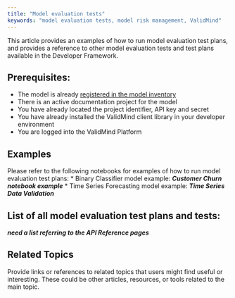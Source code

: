 ```yaml
---
title: "Model evaluation tests"
keywords: "model evaluation tests, model risk management, ValidMind"
---
```


This article provides an examples of how to run model evaluation test plans, and provides a reference to other model evaluation tests and test plans available in the Developer Framework. 

## Prerequisites:

* The model is already [registered in the model inventory](register-models.qmd)
* There is an active documentation project for the model
* You have already located the project identifier, API key and secret
* You have already installed the ValidMind client library in your developer environment
* You are logged into the ValidMind Platform

## Examples

Please refer to the following notebooks for examples of how to run model evaluation test plans: 
* Binary Classifier model example: ***Customer Churn notebook example***
* Time Series Forecasting model example: ***Time Series Data Validation*** 

## List of all model evaluation test plans and tests: 

***need a list referring to the API Reference pages***

## Related Topics

Provide links or references to related topics that users might find useful or interesting. These could be other articles, resources, or tools related to the main topic.
